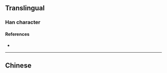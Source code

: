 {{also|瀂}}
{{character info/new}}
==Translingual==

===Han character===
{{Han char|rn=85|rad=水|as=12|sn=15|four=|canj=ENWA,XENWA|ids=⿰氵鲁}}

====References====
* {{Han ref|kx=0652.321|hdz=31746.021|uh=6F9B|ud=28571}}

----

==Chinese==
{{zh-see|瀂}}